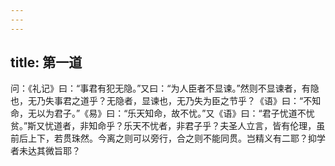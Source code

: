 ```yaml
---
---
---
```

title: 第一道
---



问：《礼记》曰：“事君有犯无隐。”又曰：“为人臣者不显谏。”然则不显谏者，有隐也，无乃失事君之道乎？无隐者，显谏也，无乃失为臣之节乎？《语》曰：“不知命，无以为君子。”《易》曰：“乐天知命，故不忧。”又《语》曰：“君子忧道不忧贫。”斯又忧道者，非知命乎？乐天不忧者，非君子乎？夫圣人立言，皆有伦理，虽前后上下，若贯珠然。今离之则可以旁行，合之则不能同贯。岂精义有二耶？抑学者未达其微旨耶？